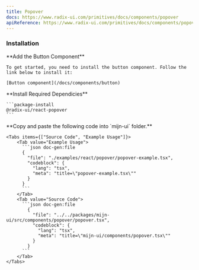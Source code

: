```yaml
---
title: Popover
docs: https://www.radix-ui.com/primitives/docs/components/popover
apiReference: https://www.radix-ui.com/primitives/docs/components/popover#api-reference
---
```



<ComponentPreview>
  <PopoverExample />
</ComponentPreview>

### Installation

<Steps>
  <Step>
    **Add the Button Component**

    To get started, you need to install the button component. Follow the link below to install it:

    [Button component](/docs/components/button)

  </Step>

  <Step>
    **Install Required Dependicies**

    ```package-install
    @radix-ui/react-popover
    ```

  </Step>

<Step>
    **Copy and paste the following code into  `mijn-ui` folder.**

    <Tabs items={["Source Code", "Example Usage"]}>
        <Tab value="Example Usage">
          ```json doc-gen:file
          {
            "file": "./examples/react/popover/popover-example.tsx",
            "codeblock": {
              "lang": "tsx",
              "meta": "title=\"popover-example.tsx\""
            }
          }
          ```
        </Tab>
        <Tab value="Source Code">
          ```json doc-gen:file
            {
              "file": "../../packages/mijn-ui/src/components/popover/popover.tsx",
              "codeblock": {
                "lang": "tsx",
                "meta": "title=\"mijn-ui/components/popover.tsx\""
              }
            }
          ```
        </Tab>
    </Tabs>

  </Step>

</Steps>
